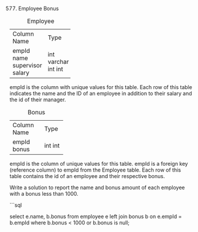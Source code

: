 577. Employee Bonus

Table: Employee

+-------------+---------+
| Column Name | Type    |
+-------------+---------+
| empId       | int     |
| name        | varchar |
| supervisor  | int     |
| salary      | int     |
+-------------+---------+
empId is the column with unique values for this table.
Each row of this table indicates the name and the ID of an employee in addition to their salary and the id of their manager.
 

Table: Bonus

+-------------+------+
| Column Name | Type |
+-------------+------+
| empId       | int  |
| bonus       | int  |
+-------------+------+
empId is the column of unique values for this table.
empId is a foreign key (reference column) to empId from the Employee table.
Each row of this table contains the id of an employee and their respective bonus.
 

Write a solution to report the name and bonus amount of each employee with a bonus less than 1000.


```sql



select e.name, b.bonus from employee e left join bonus b on 
e.empId =  b.empId
where b.bonus < 1000 or b.bonus is null;
